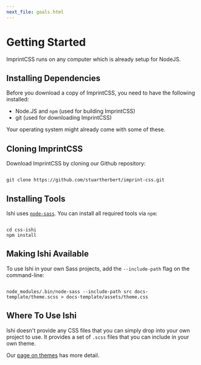```yaml
---
next_file: goals.html
---
```

# Getting Started

ImprintCSS runs on any computer which is already setup for NodeJS.

## Installing Dependencies

Before you download a copy of ImprintCSS, you need to have the following installed:

* Node.JS and `npm` (used for building ImprintCSS)
* git (used for downloading ImprintCSS)

Your operating system might already come with some of these.

## Cloning ImprintCSS

Download ImprintCSS by cloning our Github repository:

<pre class="language-bash command-line" data-user="you" data-host="localhost"><code class="language-bash">
git clone https://github.com/stuartherbert/imprint-css.git
</code></pre>

## Installing Tools

Ishi uses [`node-sass`](https://github.com/sass/node-sass). You can install all required tools via `npm`:

<pre class="language-bash command-line" data-user="you" data-host="localhost"><code class="language-bash">
cd css-ishi
npm install
</code></pre>

## Making Ishi Available

To use Ishi in your own Sass projects, add the `--include-path` flag on the command-line:

<pre class="language-bash command-line" data-user="you" data-host="localhost"><code class="language-bash">
node_modules/.bin/node-sass --include-path src docs-template/theme.scss > docs-template/assets/theme.css
</code></pre>

## Where To Use Ishi

Ishi doesn't provide any CSS files that you can simply drop into your own project to use. It provides a set of `.scss` files that you can include in your own theme.

Our [page on themes](themes/) has more detail.
